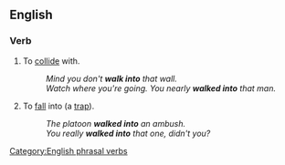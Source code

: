 ==English==

===Verb===
{{en-verb|inf=[[walk]] [[into]]|walks into|walking into|walked into}}

# To [[collide]] with.
#: ''Mind you don't '''walk into''' that wall.''
#: ''Watch where you're going. You nearly '''walked into''' that man.''
# To [[fall]] into (a [[trap]]).
#: ''The platoon '''walked into''' an ambush.''
#: ''You really '''walked into''' that one, didn't you?''

[[Category:English phrasal verbs]]